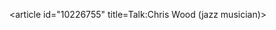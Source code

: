 <article id="10226755" title=Talk:Chris Wood (jazz musician)>
	<talkpage id="10226755" title="Talk:Chris Wood (jazz musician)">
{{WikiProject Biography
|living=yes
|class=Stub

|musician-work-group=yes
|listas=Wood, Chris
}}
{{WikiProject Jazz|class=Stub|importance=}}
	</talkpage>
</article>